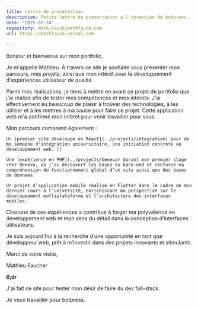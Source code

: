 ```yaml
---
title: Lettre de presentation
description: Petite lettre de présentation a l'intention de botpress.
date: "2025-07-24"
repository: Math-Fauch/mathfauch.com
url: https://mathfauch.vercel.com
  
---
```



Bonjour et bienvenue sur mon portfolio,

Je m'appelle Mathieu. À travers ce site je souhaite vous présenter mon parcours, mes projets, ainsi que mon intérêt pour le développement d'expériences utilisateur de qualité.

Parmi mes réalisations, je tiens à mettre en avant ce projet de portfolio que j'ai réalisé afin de tester mes compétences et mes intérets. J'ai effectivement eu beaucoup de plaisir à trouver des technologies, à les utiliser et à les mettres à ma sauce pour faire ce projet. Cette application web m'a confirmé mon intéret pour venir travailler pour vous.

Mon parcours comprend également :

    Un [premier site développé en React](../projects/integration) pour de ma semaine d'intégration universitaire, une initiation concrète au développement web. ()

    Une [expérience en PHP](../projects/beneva) durant mon premier stage chez Beneva, où j’ai découvert les bases du back-end et renforcé ma compréhension du fonctionnement global d’un site ainsi que des bases de donnees.

    Un projet d’application mobile réalisé en Flutter dans le cadre de mon dernier cours à l’université, enrichissant ma perspective sur le développement multiplateforme et l’architecture des interfaces mobiles.

Chacune de ces expériences a contribué à forger ma polyvalence en developpement web et mon sens du détail dans la conception d’interfaces utilisateurs.

Je suis aujourd’hui à la recherche d’une opportunité en tant que développeur web, prêt à m’investir dans des projets innovants et stimulants.

Merci de votre visite,

Mathieu Faucher

**tl;dr**

J'ai fait ce site pour tester mon désir de faire du dev full-stack. 

Je veux travailler pour botpress.